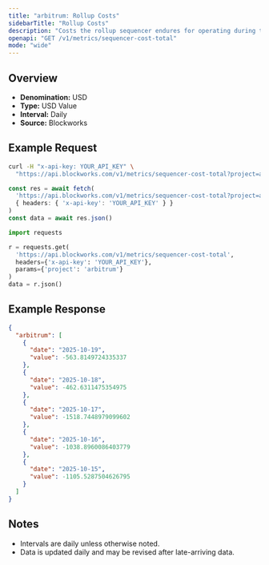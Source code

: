 ```yaml
---
title: "arbitrum: Rollup Costs"
sidebarTitle: "Rollup Costs"
description: "Costs the rollup sequencer endures for operating during the specified time period. Equivalent of cost of goods sold"
openapi: "GET /v1/metrics/sequencer-cost-total"
mode: "wide"
---
```


## Overview

- **Denomination:** USD
- **Type:** USD Value
- **Interval:** Daily
- **Source:** Blockworks

## Example Request

<CodeGroup>

```bash cURL
curl -H "x-api-key: YOUR_API_KEY" \
  "https://api.blockworks.com/v1/metrics/sequencer-cost-total?project=arbitrum"
```

```typescript TypeScript
const res = await fetch(
  'https://api.blockworks.com/v1/metrics/sequencer-cost-total?project=arbitrum',
  { headers: { 'x-api-key': 'YOUR_API_KEY' } }
)
const data = await res.json()
```

```python Python
import requests

r = requests.get(
  'https://api.blockworks.com/v1/metrics/sequencer-cost-total',
  headers={'x-api-key': 'YOUR_API_KEY'},
  params={'project': 'arbitrum'}
)
data = r.json()
```

</CodeGroup>

## Example Response

```json
{
  "arbitrum": [
    {
      "date": "2025-10-19",
      "value": -563.8149724335337
    },
    {
      "date": "2025-10-18",
      "value": -462.6311475354975
    },
    {
      "date": "2025-10-17",
      "value": -1518.7448979099602
    },
    {
      "date": "2025-10-16",
      "value": -1038.8960086403779
    },
    {
      "date": "2025-10-15",
      "value": -1105.5287504626795
    }
  ]
}
```

## Notes
- Intervals are daily unless otherwise noted.
- Data is updated daily and may be revised after late-arriving data.